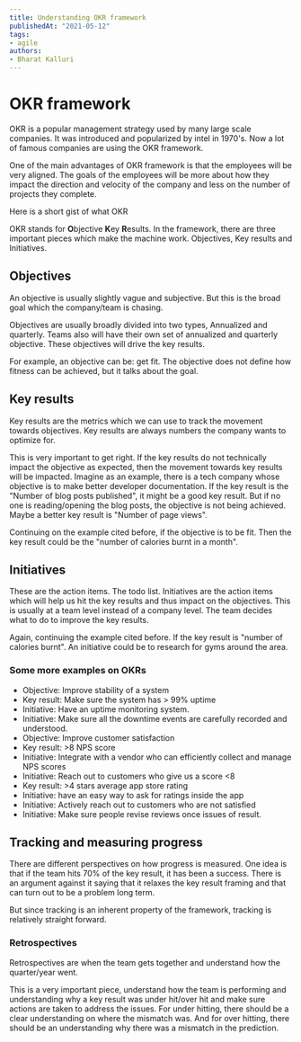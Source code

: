 ```yaml
---
title: Understanding OKR framework
publishedAt: "2021-05-12"
tags:
- agile
authors:
- Bharat Kalluri
---
```


# OKR framework

OKR is a popular management strategy used by many large scale companies. It was introduced and popularized by intel in 1970's. Now a lot of famous companies are using the OKR framework.

One of the main advantages of OKR framework is that the employees will be very aligned. The goals of the employees will be more about how they impact the direction and velocity of the company and less on the number of projects they complete.

Here is a short gist of what OKR

OKR stands for **O**bjective **K**ey **R**esults. In the framework, there are three important pieces which make the machine work. Objectives, Key results and Initiatives.

## Objectives

An objective is usually slightly vague and subjective. But this is the broad goal which the company/team is chasing.

Objectives are usually broadly divided into two types, Annualized and quarterly. Teams also will have their own set of annualized and quarterly objective. These objectives will drive the key results.

For example, an objective can be: get fit. The objective does not define how fitness can be achieved, but it talks about the goal.

## Key results

Key results are the metrics which we can use to track the movement towards objectives. Key results are always numbers the company wants to optimize for.

This is very important to get right. If the key results do not technically impact the objective as expected, then the movement towards key results will be impacted. Imagine as an example, there is a tech company whose objective is to make better developer documentation. If the key result is the "Number of blog posts published", it might be a good key result. But if no one is reading/opening the blog posts, the objective is not being achieved. Maybe a better key result is "Number of page views".

Continuing on the example cited before, if the objective is to be fit. Then the key result could be the "number of calories burnt in a month".

## Initiatives

These are the action items. The todo list. Initiatives are the action items which will help us hit the key results and thus impact on the objectives. This is usually at a team level instead of a company level. The team decides what to do to improve the key results.

Again, continuing the example cited before. If the key result is "number of calories burnt". An initiative could be to research for gyms around the area.

### Some more examples on OKRs

- Objective: Improve stability of a system
- Key result: Make sure the system has > 99% uptime
- Initiative: Have an uptime monitoring system.
- Initiative: Make sure all the downtime events are carefully recorded and understood.
- Objective: Improve customer satisfaction
- Key result: >8 NPS score
- Initiative: Integrate with a vendor who can efficiently collect and manage NPS scores
- Initiative: Reach out to customers who give us a score <8
- Key result: >4 stars average app store rating
- Initiative: have an easy way to ask for ratings inside the app
- Initiative: Actively reach out to customers who are not satisfied
- Initiative: Make sure people revise reviews once issues of result.

## Tracking and measuring progress

There are different perspectives on how progress is measured. One idea is that if the team hits 70% of the key result, it has been a success. There is an argument against it saying that it relaxes the key result framing and that can turn out to be a problem long term.

But since tracking is an inherent property of the framework, tracking is relatively straight forward.

### Retrospectives

Retrospectives are when the team gets together and understand how the quarter/year went.

This is a very important piece, understand how the team is performing and understanding why a key result was under hit/over hit and make sure actions are taken to address the issues. For under hitting, there should be a clear understanding on where the mismatch was. And for over hitting, there should be an understanding why there was a mismatch in the prediction.
